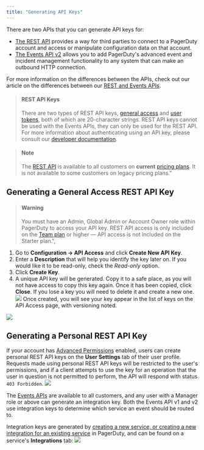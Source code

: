 ```yaml
---
title: "Generating API Keys"
---
```

There are two APIs that you can generate API keys for: 

* [The REST API](https://support.pagerduty.com/docs/generating-api-keys#section-rest-api-keys) provides a way for third parties to connect to a PagerDuty account and access or manipulate configuration data on that account. 
* [The Events API v2](https://support.pagerduty.com/docs/generating-api-keys#section-events-api-keys) allows you to add PagerDuty's advanced event and incident management functionality to any system that can make an outbound HTTP connection.

For more information on the differences between the APIs, check out our article on the differences between our [REST and Events APIs](https://v2.developer.pagerduty.com/docs/getting-started). 
> #### REST API Keys
> There are two types of REST API keys, [general access](doc:generating-api-keys#section-generating-a-general-access-rest-api-key) and [user tokens](doc:generating-api-keys#section-generating-a-personal-rest-api-key), both of which are 20-character strings. REST API keys cannot be used with the Events APIs, they can only be used for the REST API. For more information about authenticating using an API key, please consult our [developer documentation](https://v2.developer.pagerduty.com/docs/authentication).

> #### Note
> The [REST API](https://v2.developer.pagerduty.com/docs/rest-api) is available to all customers on **current** [pricing plans](https://www.pagerduty.com/pricing/). It is not available to some customers on legacy pricing plans."

## Generating a General Access REST API Key
> #### Warning
> You must have an Admin, Global Admin or Account Owner role within PagerDuty to access your API key. REST API access is only included on the [Team plan](https://www.pagerduty.com/pricing/) or higher — API access is not included on the Starter plan.",

1. Go to **Configuration → API Access** and click **Create New API Key**.
2. Enter a **Description** that will help you identify the key later on. If you would like it to be read-only, check the *Read-only* option. 
3. Click **Create Key**.
4. A unique API key will be generated. Copy it to a safe place, as you will not have access to copy this key again. Once it has been copied, click **Close**. If you lose a key you will need to delete it and create a new one.
![](https://files.readme.io/91a53e0-generating-api-keys-copy-key.png)
Once created, you will see your key appear in the list of keys on the API Access page, with versioning noted.

![](https://files.readme.io/7584c29-generating-api-keys-key-details.png)

## Generating a Personal REST API Key

If your account has [Advanced Permissions](doc:advanced-permissions) enabled, users can create personal REST API keys on the **User Settings** tab of their user profile. Requests made using personal REST API keys will be restricted to the user's permissions, and if a client attempts to use the key for an operation that the user in question is not permitted to perform, the API will respond with status `403 Forbidden`.
![](https://files.readme.io/b4b38bc-generating-api-keys-user-token.png)


The [Events APIs](https://v2.developer.pagerduty.com/docs/getting-started#events-apis) are available to all customers, and any user with a Manager role or above can generate an integration key. Both the Events API v1 and v2 use integration keys to determine which service an event should be routed to.

Integration keys are generated by [creating a new service, or creating a new integration for an existing service](doc:services-and-integrations) in PagerDuty, and can be found on a service's **Integrations** tab:
![](https://files.readme.io/cde53c3-copy-integration-key.png)